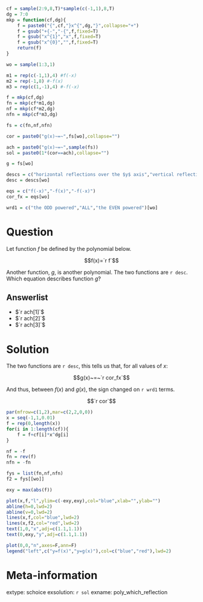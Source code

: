 ```r
cf = sample(2:9,8,T)*sample(c(-1,1),8,T)
dg = 7:0
mkp = function(cf,dg){
    f = paste0("{",cf,"}x^{",dg,"}",collapse="+")
    f = gsub("+{-","-{",f,fixed=T)
    f = gsub("x^{1}","x",f,fixed=T)
    f = gsub("x^{0}","",f,fixed=T)
    return(f)
}

wo = sample(1:3,1)

m1 = rep(c(-1,1),4) #f(-x)
m2 = rep(-1,8) #-f(x)
m3 = rep(c(1,-1),4) #-f(-x)

f = mkp(cf,dg)
fn = mkp(cf*m1,dg)
nf = mkp(cf*m2,dg)
nfn = mkp(cf*m3,dg)

fs = c(fn,nf,nfn)

cor = paste0("g(x)~=~",fs[wo],collapse="")

ach = paste0("g(x)~=~",sample(fs))
sol = paste0(1*(cor==ach),collapse="")

g = fs[wo]

descs = c("horizontal reflections over the $y$ axis","vertical reflections over the $x$ axis","180° rotations around the origin")
desc = descs[wo]

eqs = c("f(-x)","-f(x)","-f(-x)")
cor_fx = eqs[wo]

wrd1 = c("the ODD powered","ALL","the EVEN powered")[wo]

```



Question
========

Let function $f$ be defined by the polynomial below.

$$f(x)=`r f`$$

Another function, $g$, is another polynomial. The two functions are `r desc`. Which equation describes function $g$?


Answerlist
--------

* $`r ach[1]`$
* $`r ach[2]`$
* $`r ach[3]`$


Solution
========

The two functions are `r desc`, this tells us that, for all values of $x$:

$$g(x)~=~`r cor_fx`$$

And thus, between $f(x)$ and $g(x)$, the sign changed on `r wrd1` terms.

$$`r cor`$$

```r
par(mfrow=c(1,2),mar=c(2,2,0,0))
x = seq(-1,1,0.01)
f = rep(0,length(x))
for(i in 1:length(cf)){
    f = f+cf[i]*x^dg[i]
}

nf = -f
fn = rev(f)
nfn = -fn

fys = list(fn,nf,nfn)
f2 = fys[[wo]]

exy = max(abs(f))

plot(x,f,"l",ylim=c(-exy,exy),col="blue",xlab="",ylab="")
abline(h=0,lwd=2)
abline(v=0,lwd=2)
lines(x,f,col="blue",lwd=2)
lines(x,f2,col="red",lwd=2)
text(1,0,"x",adj=c(1.1,1.1))
text(0,exy,"y",adj=c(1.1,1.1))

plot(0,0,"n",axes=F,ann=F)
legend("left",c("y=f(x)","y=g(x)"),col=c("blue","red"),lwd=2)

```


Meta-information
============
extype: schoice
exsolution: `r sol`
exname: poly_which_reflection